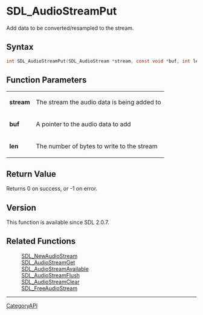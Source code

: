 = SDL_AudioStreamPut =

Add data to be converted/resampled to the stream.

== Syntax ==

<syntaxhighlight lang='c'>
int SDL_AudioStreamPut(SDL_AudioStream *stream, const void *buf, int len);
</syntaxhighlight>

== Function Parameters ==

{|
|'''stream'''
|The stream the audio data is being added to
|-
|'''buf'''
|A pointer to the audio data to add
|-
|'''len'''
|The number of bytes to write to the stream
|}

== Return Value ==

Returns 0 on success, or -1 on error.

== Version ==

This function is available since SDL 2.0.7.

== Related Functions ==

:[[SDL_NewAudioStream]]
:[[SDL_AudioStreamGet]]
:[[SDL_AudioStreamAvailable]]
:[[SDL_AudioStreamFlush]]
:[[SDL_AudioStreamClear]]
:[[SDL_FreeAudioStream]]

----
[[CategoryAPI]]


